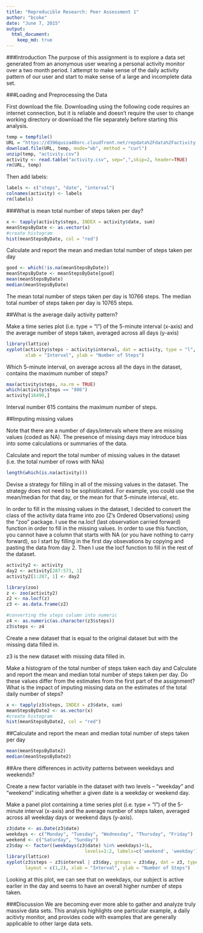 ```yaml
---
title: "Reproducible Research: Peer Assessment 1"
author: "bcoke"
date: "June 7, 2015"
output: 
  html_document:
    keep_md: true
---
```

###Introduction
The purpose of this assignment is to explore a data set generated from an anonymous user wearing a personal activity monitor over a two month period. I attempt to make sense of the daily activity pattern of our user and start to make sense of a large and incomplete data set.

###Loading and Preprocessing the Data

First download the file. Downloading using the following code requires an internet connection, but it is reliable and doesn't require the user to change working directory or download the file separately before starting this analysis.

```r
temp = tempfile()
URL = "https://d396qusza40orc.cloudfront.net/repdata%2Fdata%2Factivity.zip"
download.file(URL, temp, mode="wb", method = "curl")
unzip(temp, "activity.csv")
activity <- read.table("activity.csv", sep=",",skip=2, header=TRUE)
rm(URL, temp)
```

Then add labels:
```r
labels <- c("steps", "date", "interval")
colnames(activity) <- labels
rm(labels)
```

###What is mean total number of steps taken per day?

```r
x <- tapply(activity$steps, INDEX = activity$date, sum)
meanStepsByDate <- as.vector(x)
#create histogram
hist(meanStepsByDate, col = "red")
```

Calculate and report the mean and median total number of steps taken per day

```r
good <- which(!is.na(meanStepsByDate))
meanStepsByDate <- meanStepsByDate[good]
mean(meanStepsByDate)
median(meanStepsByDate)
```

The mean total number of steps taken per day is 10766 steps.
The median total number of steps taken per day is 10765 steps.

##What is the average daily activity pattern?

Make a time series plot (i.e. type = "l") of the 5-minute interval (x-axis) and the average number of steps taken, averaged across all days (y-axis)

```r
library(lattice)
xyplot(activity$steps ~ activity$interval, dat = activity, type = "l",
       xlab = "Interval", ylab = "Number of Steps")
```

Which 5-minute interval, on average across all the days in the dataset, contains the maximum number of steps?

```r
max(activity$steps, na.rm = TRUE)
which(activity$steps == "806")
activity[16490,]
```

Interval number 615 contains the maximum number of steps. 

##Imputing missing values

Note that there are a number of days/intervals where there are missing values (coded as NA). The presence of missing days may introduce bias into some calculations or summaries of the data.

Calculate and report the total number of missing values in the dataset (i.e. the total number of rows with NAs)

```r
length(which(is.na(activity)))
```

Devise a strategy for filling in all of the missing values in the dataset. The strategy does not need to be sophisticated. For example, you could use the mean/median for that day, or the mean for that 5-minute interval, etc.

In order to fill in the missing values in the dataset, I decided to convert the class of the activity data frame into zoo (Z's Ordered Observations) using the "zoo" package. I use the na.locf (last observation carried forward) function in order to fill in the missing values. In order to use this function, you cannot have a column that starts with NA (or you have nothing to carry forward), so I start by filling in the first day obsevations by copying and pasting the data from day 2. Then I use the locf function to fill in the rest of the dataset.


```r
activity2 <- activity
day2 <- activity[287:573, 1]
activity2[1:287, 1] <- day2

library(zoo)
z <- zoo(activity2)
z2 <- na.locf(z)
z3 <- as.data.frame(z2)

#converting the steps column into numeric
z4 <- as.numeric(as.character(z3$steps))
z3$steps <- z4
```


Create a new dataset that is equal to the original dataset but with the missing data filled in.

z3 is the new dataset with missing data filled in.

Make a histogram of the total number of steps taken each day and Calculate and report the mean and median total number of steps taken per day. Do these values differ from the estimates from the first part of the assignment? What is the impact of imputing missing data on the estimates of the total daily number of steps?

```r
x <- tapply(z3$steps, INDEX = z3$date, sum)
meanStepsByDate2 <- as.vector(x)
#create histogram
hist(meanStepsByDate2, col = "red")
```

##Calculate and report the mean and median total number of steps taken per day

```r
mean(meanStepsByDate2)
median(meanStepsByDate2)
```


##Are there differences in activity patterns between weekdays and weekends?

Create a new factor variable in the dataset with two levels -- "weekday" and "weekend" indicating whether a given date is a weekday or weekend day.

Make a panel plot containing a time series plot (i.e. type = "l") of the 5-minute interval (x-axis) and the average number of steps taken, averaged across all weekday days or weekend days (y-axis).

```r
z3$date <- as.Date(z3$date)
weekdays <- c("Monday", "Tuesday", "Wednesday", "Thursday", "Friday")
weekend <- c("Saturday", "Sunday")
z3$day <- factor((weekdays(z3$date) %in% weekdays)+1L,
                             levels=1:2, labels=c('weekend', 'weekday'))
library(lattice)
xyplot(z3$steps ~ z3$interval | z3$day, groups = z3$day, dat = z3, type = "l", 
       layout = c(1,2), xlab = "Interval", ylab = "Number of Steps")
```


Looking at this plot, we can see that on weekdays, our subject is active earlier in the day and seems to have an overall higher number of steps taken.

###Discussion
We are becoming ever more able to gather and analyze truly massive data sets. This analysis highlights one particular example, a daily acitivty monitor, and provides code with examples that are generally applicable to other large data sets.